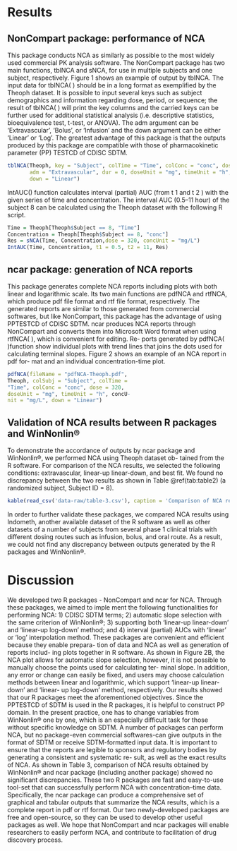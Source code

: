 # Results

## NonCompart package: performance of NCA

This package conducts NCA as similarly as possible to the most widely used commercial PK analysis software. 
The NonCompart package has two main functions, tblNCA and sNCA, for use in multiple subjects and one subject, respectively. 
Figure 1 shows an example of output by tblNCA. The input data for tblNCA( ) should be in a long format as exemplified by the Theoph dataset.
It is possible to input several keys such as subject demographics and information regarding dose, period, or sequence; the result of tblNCA( ) will print the key columns and the carried keys can be further used for additional statistical analysis (i.e. descriptive statistics, bioequivalence test, t-test, or ANOVA). 
The adm argument can be 'Extravascular', 'Bolus', or 'Infusion' and the down argument can be either 'Linear' or 'Log'. 
The greatest advantage of this package is that the outputs produced by this package are compatible with those of pharmacokinetic parameter (PP) TESTCD of CDISC SDTM.

```r
tblNCA(Theoph, key = "Subject", colTime = "Time", colConc = "conc", dose = 320, 
       adm = "Extravascular", dur = 0, doseUnit = "mg", timeUnit = "h", concUnit = "mg/L", 
       down = "Linear")
```

IntAUC() function calculates interval (partial) AUC (from t 1 and t 2 ) with the given series of time and concentration. 
The interval AUC (0.5–11 hour) of the subject 8 can be calculated using the Theoph dataset with the following R script.

```r
Time = Theoph[Theoph$Subject == 8, "Time"]
Concentration = Theoph[Theoph$Subject == 8, "conc"]
Res = sNCA(Time, Concentration,dose = 320, concUnit = "mg/L")
IntAUC(Time, Concentration, t1 = 0.5, t2 = 11, Res)
```

<!-- # [1] 58.26022 -->

## ncar package: generation of NCA reports

This package generates complete NCA reports including plots
with both linear and logarithmic scale. Its two main functions
are pdfNCA and rtfNCA, which produce pdf file format
and rtf file format, respectively. The generated reports are
similar to those generated from commercial softwares, but like
NonCompart, this package has the advantage of using PPTESTCD of CDISC SDTM. ncar produces NCA reports through
NonCompart and converts them into Microsoft Word format
when using rtfNCA( ), which is convenient for editing. Re-
ports generated by pdfNCA( )function show individual plots
with trend lines that joins the dots used for calculating terminal
slopes. Figure 2 shows an example of an NCA report in pdf for-
mat and an individual concentration-time plot.

```r
pdfNCA(fileName = "pdfNCA-Theoph.pdf",
Theoph, colSubj = "Subject", colTime =
"Time", colConc = "conc", dose = 320,
doseUnit = "mg", timeUnit = "h", concU-
nit = "mg/L", down = "Linear")
```

## Validation of NCA results between R packages and WinNonlin®

To demonstrate the accordance of outputs by ncar package and
WinNonlin®, we performed NCA using Theoph dataset ob-
tained from the R software. For comparison of the NCA results,
we selected the following conditions: extravascular, linear-up
linear-down, and best fit. We found no discrepancy between the
two results as shown in Table \@ref(tab:table2) (a randomized subject, Subject
ID = 8).

```r
kable(read_csv('data-raw/table-3.csv'), caption = 'Comparison of NCA results generated from WinNonlin and ncar package')
```


In order to further validate these packages, we compared NCA
results using Indometh, another available dataset of the R
software as well as other datasets of a number of subjects from
several phase 1 clinical trials with different dosing routes such
as infusion, bolus, and oral route. As a result, we could not find
any discrepancy between outputs generated by the R packages
and WinNonlin®.

# Discussion

We developed two R packages - NonCompart and ncar for NCA. Through these packages, we aimed to imple ment the following functionalities for performing NCA: 1) CDISC SDTM terms; 2) automatic slope selection with the same criterion of WinNonlin®; 3) supporting both ‘linear-up linear-down’ and ‘linear-up log-down’ method; and 4) interval (partial) AUCs
with ‘linear’ or ‘log’ interpolation method. These packages
are convenient and efficient because they enable prepara-
tion of data and NCA as well as generation of reports includ-
ing plots together in R software. As shown in Figure 2B, the
NCA plot allows for automatic slope selection, however, it is not
possible to manually choose the points used for calculating ter-
minal slope. In addition, any error or change can easily be fixed,
and users may choose calculation methods between linear and
logarithmic, which support ‘linear-up linear-down’ and ‘linear-
up log-down’ method, respectively. Our results showed that our
R packages meet the aforementioned objectives.
Since the PPTESTCD of SDTM is used in the R packages, it
is helpful to construct PP domain. In the present practice, one
has to change variables from WinNonlin® one by one, which is
an especially difficult task for those without specific knowledge
on SDTM. A number of packages can perform NCA, but no
package-even commercial softwares-can give outputs in the
format of SDTM or receive SDTM-formatted input data. It is
important to ensure that the reports are legible to sponsors and
regulatory bodies by generating a consistent and systematic re-
sult, as well as the exact results of NCA.
As shown in Table 3, comparison of NCA results obtained
by WinNonlin® and ncar package (including another package)
showed no significant discrepancies. These two R packages are
fast and easy-to-use tool-set that can successfully perform NCA
with concentration–time data. Specifically, the ncar package can
produce a comprehensive set of graphical and tabular outputs
that summarize the NCA results, which is a complete report in
pdf or rtf format. Our two newly-developed packages are free
and open-source, so they can be used to develop other useful
packages as well. We hope that NonCompart and ncar packages
will enable researchers to easily perform NCA, and contribute
to facilitation of drug discovery process.
